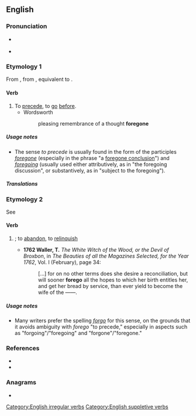 ==English==

===Pronunciation===
* {{a|UK}} {{IPA|/fɔːˈɡəʊ/|lang=en}}
* {{homophones|forgo|lang=en}}

===Etymology 1===
From {{inh|en|enm|forgan}}, from {{inh|en|ang|foregān}}, equivalent to {{prefix|en|fore|go}}.

====Verb====
{{en-verb|foregoes|foregoing|forewent|foregone}}

# To [[precede]], to [[go]] [[before]].
#* Wordsworth
#*: pleasing remembrance of a thought '''foregone'''

=====Usage notes=====
* The sense ''to precede'' is usually found in the form of the participles ''[[foregone]]'' (especially in the phrase "a [[foregone conclusion]]") and ''[[foregoing]]'' (usually used either attributively, as in "the foregoing discussion", or substantively, as in "subject to the foregoing").

=====Translations=====
{{trans-see|precede}}

===Etymology 2===
See {{m|en|forgo}}

====Verb====
{{en-verb|foregoes|foregoing|forewent|foregone}}

# {{alternative spelling of|forgo|nodot=1|lang=en}}; to [[abandon]], to [[relinquish]]
#* '''1762 Waller, T.''' ''The White Witch of the Wood, or the Devil of Broxbon'', in ''The Beauties of all the Magazines Selected, for the Year 1762'', Vol. I (February), page 34:
#*: [&hellip;] for on no other terms does she desire a reconciliation, but will sooner '''forego''' all the hopes to which her birth entitles her, and get her bread by service, than ever yield to become the wife of the ——.

=====Usage notes=====
* Many writers prefer the spelling ''[[forgo]]'' for this sense, on the grounds that it avoids ambiguity with ''forego'' "to precede," especially in aspects such as "forgoing"/"foregoing" and "forgone"/"foregone."

===References===
* {{R:Century 1911}}
* {{R:Webster 1913}}

===Anagrams===
* {{anagrams|en|goofer}}

[[Category:English irregular verbs]]
[[Category:English suppletive verbs]]